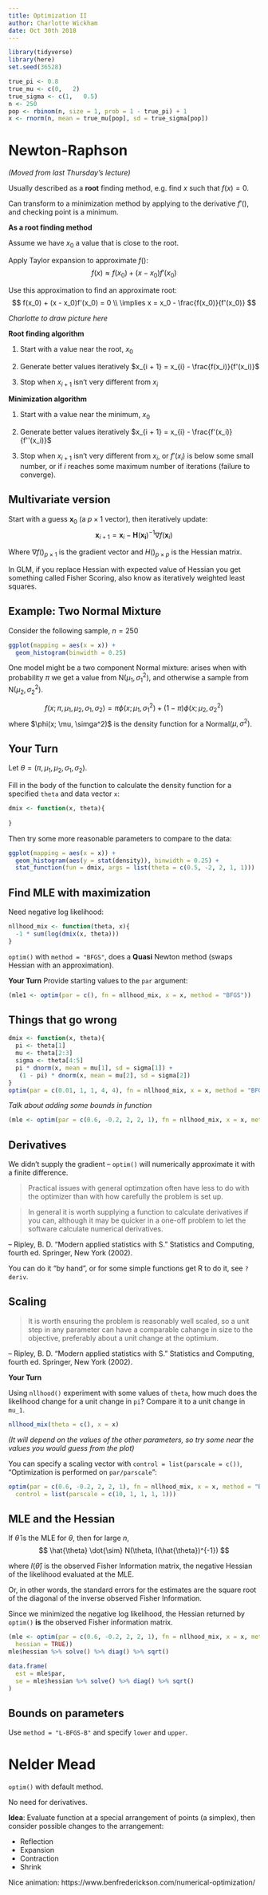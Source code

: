 ```yaml
---
title: Optimization II
author: Charlotte Wickham
date: Oct 30th 2018
---
```


```r
library(tidyverse)
library(here)
set.seed(36528)
```

```r
true_pi <- 0.8
true_mu <- c(0,   2)
true_sigma <- c(1,   0.5)
n <- 250
pop <- rbinom(n, size = 1, prob = 1 - true_pi) + 1
x <- rnorm(n, mean = true_mu[pop], sd = true_sigma[pop])
```


# Newton-Raphson

*(Moved from last Thursday's lecture)*

Usually described as a **root** finding method, e.g. find $x$ such that $f(x) = 0$.

Can transform to a minimization method by applying to the derivative $f'()$, and checking point is a minimum.

**As a root finding method**

Assume we have $x_0$ a value that is close to the root.

Apply Taylor expansion to approximate $f()$:
$$
f(x) \approx f(x_0) + (x - x_0)f'(x_0)
$$

Use this approximation to find an approximate root:
$$
f(x_0) + (x - x_0)f'(x_0) = 0 \\
\implies x = x_0 - \frac{f(x_0)}{f'(x_0)}
$$

*Charlotte to draw picture here*

**Root finding algorithm**

1. Start with a value near the root, $x_0$

2. Generate better values iteratively $x_{i + 1} = x_{i} - \frac{f(x_i)}{f'(x_i)}$

3. Stop when $x_{i + 1}$ isn't very different from $x_i$


**Minimization algorithm**

1. Start with a value near the minimum, $x_0$

2. Generate better values iteratively $x_{i + 1} = x_{i} - \frac{f'(x_i)}{f''(x_i)}$

3. Stop when $x_{i + 1}$ isn't very different from $x_i$, or $f'(x_i)$ is below some small number, or if $i$ reaches some maximum number of iterations (failure to converge).


## Multivariate version

Start with a guess $\mathbf{x}_0$ (a $p \times 1$ vector), then iteratively update:
$$
\mathbf{x}_{i + 1} = \mathbf{x}_{i} - \mathbf{H}(\mathbf{x_i})^{-1}\nabla f(\mathbf{x}_{i})
$$

Where $\nabla f()_{p \times 1}$ is the gradient vector and $H()_{p \times p}$ is the Hessian matrix.

In GLM, if you replace Hessian with expected value of Hessian you get something called Fisher Scoring, also know as iteratively weighted least squares.


## Example: Two Normal Mixture 

Consider the following sample, $n = 250$

```r
ggplot(mapping = aes(x = x)) +
  geom_histogram(binwidth = 0.25)
```

One model might be a two component Normal mixture: arises when with probability $\pi$ we get a value from N$(\mu_1, \sigma_1^2)$, and otherwise a sample from N$(\mu_2, \sigma_2^2)$.

$$
f(x; \pi, \mu_1, \mu_2, \sigma_1, \sigma_2) = \pi\phi(x; \mu_1, \sigma_1^2) +  (1- \pi)\phi(x; \mu_2, \sigma_2^2) 
$$
where $\phi(x; \mu, \simga^2)$ is the density function for a Normal($\mu, \sigma^2)$.

## Your Turn

Let $\theta = (\pi, \mu_1, \mu_2, \sigma_1, \sigma_2)$.

Fill in the body of the function to calculate the density function for a specified `theta` and data vector `x`:
```r
dmix <- function(x, theta){
  
} 
```

Then try some more reasonable parameters to compare to the data:
```r
ggplot(mapping = aes(x = x)) +
  geom_histogram(aes(y = stat(density)), binwidth = 0.25) +
  stat_function(fun = dmix, args = list(theta = c(0.5, -2, 2, 1, 1)))
```


## Find MLE with maximization

Need negative log likelihood:
```r
nllhood_mix <- function(theta, x){
  -1 * sum(log(dmix(x, theta)))
}
```

`optim()` with `method = "BFGS"`, does a **Quasi** Newton method (swaps Hessian with an approximation).


**Your Turn** Provide starting values to the `par` argument:

```r
(mle1 <- optim(par = c(), fn = nllhood_mix, x = x, method = "BFGS"))
```

## Things that go wrong

```r
dmix <- function(x, theta){
  pi <- theta[1]
  mu <- theta[2:3]
  sigma <- theta[4:5]
  pi * dnorm(x, mean = mu[1], sd = sigma[1]) + 
   (1 - pi) * dnorm(x, mean = mu[2], sd = sigma[2])
} 
optim(par = c(0.01, 1, 1, 4, 4), fn = nllhood_mix, x = x, method = "BFGS")
```

*Talk about adding some bounds in function*

```r
(mle <- optim(par = c(0.6, -0.2, 2, 2, 1), fn = nllhood_mix, x = x, method = "BFGS"))
```

## Derivatives

We didn't supply the gradient -- `optim()` will numerically approximate it with a finite difference.

> Practical issues with general optimzation often have less to do with the optimizer than with how carefully the problem is set up.  

> In general it is worth supplying a function to calculate derivatives if you can, although it may be quicker in a one-off problem to let the software calculate numerical derivatives.

-- Ripley, B. D. "Modern applied statistics with S." Statistics and Computing, fourth ed. Springer, New York (2002).

You can do it "by hand", or for some simple functions get R to do it, see `?deriv`.

## Scaling

> It is worth ensuring the problem is reasonably well scaled, so a unit step in any parameter can have a comparable cahange in size to the objective, preferably about a unit change at the optimium.

-- Ripley, B. D. "Modern applied statistics with S." Statistics and Computing, fourth ed. Springer, New York (2002).

**Your Turn**

Using `nllhood()` experiment with some values of `theta`, how much does the likelihood change for a unit change in `pi`?  Compare it to a unit change in `mu_1`.

```r
nllhood_mix(theta = c(), x = x)
```

*(It will depend on the values of the other parameters, so try some near the values you would guess from the plot)*

You can specify a scaling vector with `control = list(parscale = c())`, "Optimization is performed on `par/parscale`":
```r
optim(par = c(0.6, -0.2, 2, 2, 1), fn = nllhood_mix, x = x, method = "BFGS",
  control = list(parscale = c(10, 1, 1, 1, 1)))
```

## MLE and the Hessian

If $\hat{\theta}$ is the MLE for $\theta$, then for large $n$,
$$
\hat{\theta} \dot{\sim} N(\theta, I(\hat{\theta})^{-1})
$$

where $I(\hat{\theta})$ is the observed Fisher Information matrix, the negative Hessian of the likelihood evaluated at the MLE.

Or, in other words, the standard errors for the estimates are the square root of the diagonal of the inverse observed Fisher Information.

Since we minimized the negative log likelihood, the Hessian returned by `optim()` **is** the observed Fisher information matrix.

```r
(mle <- optim(par = c(0.6, -0.2, 2, 2, 1), fn = nllhood_mix, x = x, method = "BFGS",
  hessian = TRUE))
mle$hessian %>% solve() %>% diag() %>% sqrt()
```

```r
data.frame(
  est = mle$par, 
  se = mle$hessian %>% solve() %>% diag() %>% sqrt()
)
```

## Bounds on parameters

Use `method = "L-BFGS-B"` and specify `lower` and `upper`.

# Nelder Mead

`optim()` with default method.

No need for derivatives.

**Idea**: Evaluate function at a special arrangement of points (a simplex), then consider possible changes to the arrangement:

* Reflection
* Expansion
* Contraction
* Shrink


Nice animation: https://www.benfrederickson.com/numerical-optimization/




